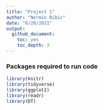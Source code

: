 ```yaml
---
title: "Project 1"
author: "Nermin Bibic"
date: "6/20/2021"
output:
  github_document:
    toc: yes
    toc_depth: 3
---
```


### Packages required to run code
```r
library(knitr)
library(tidyverse)
library(ggplot2)
library(readr)
library(DT)
```
